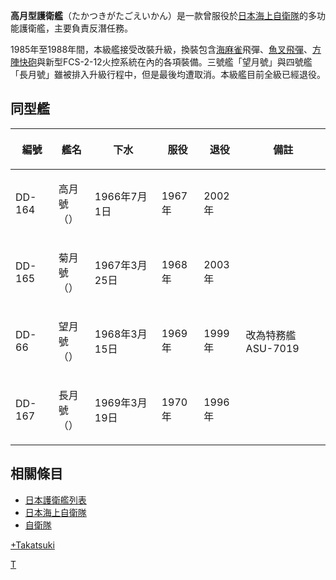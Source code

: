 {{軍艦模板
|名稱= 高月型 [[File:Naval_Ensign_of_Japan.svg|30px]]<br /><small>たかつき型</small>
|圖片= [[File:JS_Takatsuki_(DD-164),_-14_Oct._1989_a.jpg|300px]]
|照片說明=
|艦種= [[護衛艦|護衛艦]]
|艦名= 氣候命名法
|擁有國= {{JAP}}
|前型= [[村雨級護衛艦_(一代)|初代村雨型]]
|次型= [[初雪级驱逐舰|初雪型]]
|同型= 見「同型艦」
|竣工= 1959年2月28日 
|結局= 2003年退役
|狀態= 
|排水= 
|標準= 3100噸
|基準= 4500噸
|滿載= 
|長度= 136m
|闊度= 13.4m
|吃水= 8.7m
|飛行= 
|鍋爐= [[柴油引擎|柴油引擎]]
|引擎= COGAG 2軸 60,000馬力
|極速= 32節
|續航= 
|燃料= 柴油
|乘員= 270人
|艦載機=QH-50D DASH直昇機2架
|裝備= 2x四連裝[[AGM-84魚叉反艦飛彈|魚叉飛彈]]發射器<br/>2x[[波佛斯37.5cm反潛火箭發射器M/50|71式四連裝反潛火箭發射器]]<br>八連裝[[海麻雀|海麻雀]]防空飛彈<br />[[ASROC反潛火箭|ASROC反潛火箭]]<br>2 x 2.5吋艦砲<br>[[方陣快砲|方陣快砲]]<br>3×[[Mk_32型水面船艦魚雷管|Mk 32型]]魚雷發射器
|裝甲= 
|其它=
}}

'''高月型護衛艦'''（たかつきがたごえいかん）是一款曾服役於[[日本|日本]][[海上自衛隊|海上自衛隊]]的多功能護衛艦，主要負責反潛任務。

1985年至1988年間，本級艦接受改裝升級，換裝包含[[海麻雀|海麻雀]]飛彈、[[AGM-84魚叉反艦飛彈|魚叉飛彈]]、[[方陣快砲|方陣快砲]]與新型FCS-2-12火控系統在內的各項裝備。三號艦「望月號」與四號艦「長月號」雖被排入升級行程中，但是最後均遭取消。本級艦目前全級已經退役。

==同型艦==

{|class=wikitable
! 編號 || 艦名 || 下水 || 服役 || 退役 || 備註
|-
| DD-164 || 高月號<br>（{{lang|ja|たかつき}}） ||  1966年7月1日 || 1967年 || 2002年 ||
|-
| DD-165 || 菊月號<br>（{{lang|ja|きくづき}}） || 1967年3月25日 || 1968年 || 2003年 ||
|-
| DD-66 || 望月號<br>（{{lang|ja|もちづき}}） ||   1968年3月15日 || 1969年 || 1999年 || 改為特務艦ASU-7019
|-
| DD-167 || 長月號<br>（{{lang|ja|ながつき}}） ||   1969年3月19日 || 1970年 || 1996年 ||
|}

==相關條目==
* [[護衛艦_(日本)#護衛艦列表|日本護衛艦列表]]
*[[日本海上自衛隊|日本海上自衛隊]]
*[[自衛隊|自衛隊]]

{{日本護衛艦}}

[[category:日本海上自衛隊護衛艦|+Takatsuki]]
[[Category:日本軍艦艦級|T]]